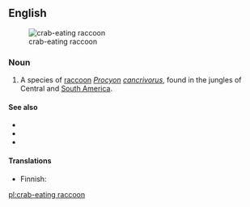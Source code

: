==English==
[[Image:Szop rakojad.jpg|thumb|crab-eating raccoon]]

===Noun===
{{en-noun|head=[[crab]]-[[eating]] [[raccoon]]}}

# A species of [[raccoon]] ''[[Procyon]] [[cancrivorus]]'', found in the jungles of Central and [[South America]].

====See also====
* {{pedialite}}
* {{specieslite|Procyon cancrivorus}}
* {{commonslite}}

====Translations====
{{trans-top|species of raccoon}}
* Finnish: {{t-|fi|ravunsyöjäsupi}}
{{trans-mid}}
{{trans-bottom}}

[[pl:crab-eating raccoon]]